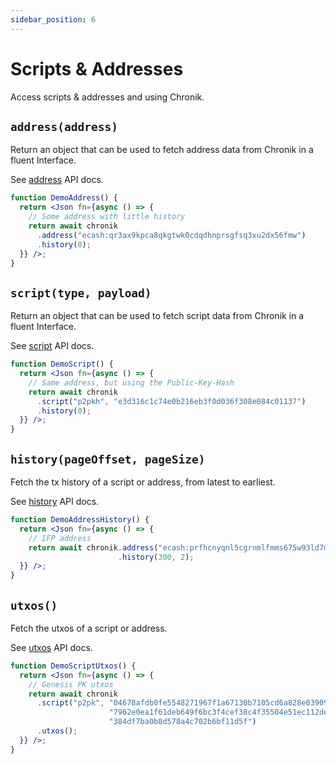 ```yaml
---
sidebar_position: 6
---
```


# Scripts & Addresses
Access scripts & addresses and  using Chronik.

## `address(address)`

Return an object that can be used to fetch address data from Chronik in a fluent Interface.

See [address](api/classes/ChronikClientNode#address) API docs.

```jsx live
function DemoAddress() {
  return <Json fn={async () => {
    // Some address with little history
    return await chronik
      .address("ecash:qr3ax9kpca8qkgtwk0cdqdhnprsgfsq3xu2dx56fmw")
      .history(0);
  }} />;
}
```

## `script(type, payload)`

Return an object that can be used to fetch script data from Chronik in a fluent Interface.

See [script](api/classes/ChronikClientNode#script) API docs.

```jsx live
function DemoScript() {
  return <Json fn={async () => {
    // Same address, but using the Public-Key-Hash
    return await chronik
      .script("p2pkh", "e3d316c1c74e0b216eb3f0d036f308e084c01137")
      .history(0);
  }} />;
}
```

## `history(pageOffset, pageSize)`

Fetch the tx history of a script or address, from latest to earliest.

See [history](api/classes/ScriptEndpointInNode#history) API docs.

```jsx live
function DemoAddressHistory() {
  return <Json fn={async () => {
    // IFP address
    return await chronik.address("ecash:prfhcnyqnl5cgrnmlfmms675w93ld7mvvqd0y8lz07")
                        .history(300, 2);
  }} />;
}
```

## `utxos()`

Fetch the utxos of a script or address.

See [utxos](api/classes/ScriptEndpointInNode#utxos) API docs.

```jsx live
function DemoScriptUtxos() {
  return <Json fn={async () => {
    // Genesis PK utxos
    return await chronik
      .script("p2pk", "04678afdb0fe5548271967f1a67130b7105cd6a828e03909a6" +
                      "7962e0ea1f61deb649f6bc3f4cef38c4f35504e51ec112de5c" +
                      "384df7ba0b8d578a4c702b6bf11d5f")
      .utxos();
  }} />;
}
```
